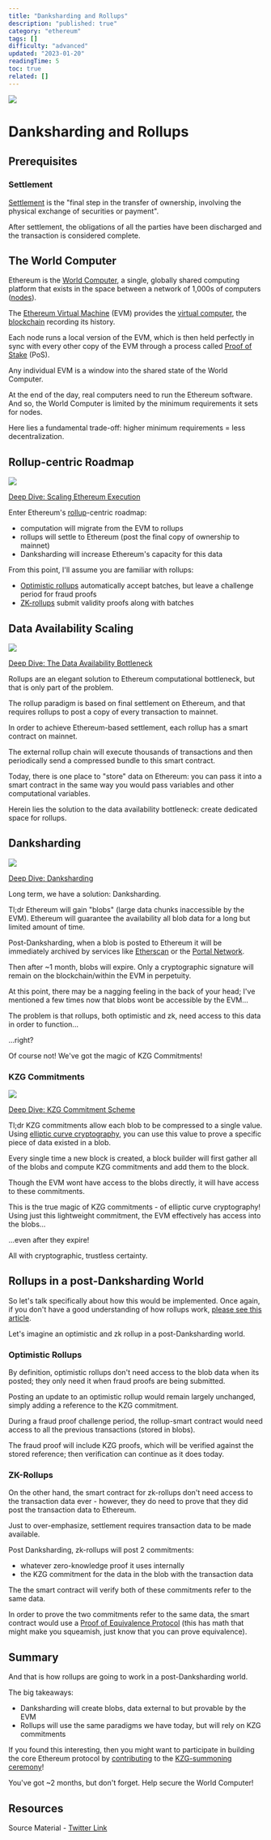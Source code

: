 ```yaml
---
title: "Danksharding and Rollups"
description: "published: true"
category: "ethereum"
tags: []
difficulty: "advanced"
updated: "2023-01-20"
readingTime: 5
toc: true
related: []
---
```


![](/images/dar-banner.png)

# Danksharding and Rollups

## Prerequisites

### Settlement

[Settlement](https://inevitableeth.com/home/concepts/settlement) is the "final step in the transfer of ownership, involving the physical exchange of securities or payment". 

After settlement, the obligations of all the parties have been discharged and the transaction is considered complete.

## The World Computer

Ethereum is the [World Computer](https://inevitableeth.com/home/ethereum/world-computer), a single, globally shared computing platform that exists in the space between a network of 1,000s of computers ([nodes](https://inevitableeth.com/home/ethereum/node)).

The [Ethereum Virtual Machine](/ethereum/evm) (EVM) provides the [virtual computer](/concepts/virtual-machine), the [blockchain](/ethereum/blockchain) recording its history.

Each node runs a local version of the EVM, which is then held perfectly in sync with every other copy of the EVM through a process called [Proof of Stake](/ethereum/consensus) (PoS).

Any individual EVM is a window into the shared state of the World Computer.

At the end of the day, real computers need to run the Ethereum software. And so, the World Computer is limited by the minimum requirements it sets for nodes.

Here lies a fundamental trade-off: higher minimum requirements = less decentralization.

## Rollup-centric Roadmap

![](/images/scaling-1.jpeg)

[Deep Dive: Scaling Ethereum Execution](/ethereum/scaling)

Enter Ethereum's [rollup](/ethereum/execution)\-centric roadmap:

*   computation will migrate from the EVM to rollups
*   rollups will settle to Ethereum (post the final copy of ownership to mainnet)
*   Danksharding will increase Ethereum's capacity for this data

From this point, I'll assume you are familiar with rollups:

*   [Optimistic rollups](/ethereum/optimistic-rollup) automatically accept batches, but leave a challenge period for fraud proofs
*   [ZK-rollups](/ethereum/zk-rollup) submit validity proofs along with batches

## Data Availability Scaling

![](/images/randomly-sampled-committees-2.jpeg)

[Deep Dive: The Data Availability Bottleneck](/ethereum/data-availability-bottleneck)

Rollups are an elegant solution to Ethereum computational bottleneck, but that is only part of the problem.

The rollup paradigm is based on final settlement on Ethereum, and that requires rollups to post a copy of every transaction to mainnet.

In order to achieve Ethereum-based settlement, each rollup has a smart contract on mainnet.

The external rollup chain will execute thousands of transactions and then periodically send a compressed bundle to this smart contract.

Today, there is one place to "store" data on Ethereum: you can pass it into a smart contract in the same way you would pass variables and other computational variables.

Herein lies the solution to the data availability bottleneck: create dedicated space for rollups.

## Danksharding

![](/images/danksharding-1.png)

[Deep Dive: Danksharding](/ethereum/data)

Long term, we have a solution: Danksharding.

Tl;dr Ethereum will gain "blobs" (large data chunks inaccessible by the EVM). Ethereum will guarantee the availability all blob data for a long but limited amount of time.

Post-Danksharding, when a blob is posted to Ethereum it will be immediately archived by services like [Etherscan](https://etherscan.io/) or the [Portal Network](/ethereum/light-clients).

Then after ~1 month, blobs will expire. Only a cryptographic signature will remain on the blockchain/within the EVM in perpetuity.

At this point, there may be a nagging feeling in the back of your head; I've mentioned a few times now that blobs wont be accessible by the EVM...

The problem is that rollups, both optimistic and zk, need access to this data in order to function...

...right?

Of course not! We've got the magic of KZG Commitments!

### KZG Commitments

![](/images/kzg-commitment-summary-1.jpeg)

[Deep Dive: KZG Commitment Scheme](/concepts/kzg-commitment)

Tl;dr KZG commitments allow each blob to be compressed to a single value. Using [elliptic curve cryptography](/concepts/elliptic-curve-cryptography), you can use this value to prove a specific piece of data existed in a blob.

Every single time a new block is created, a block builder will first gather all of the blobs and compute KZG commitments and add them to the block.

Though the EVM wont have access to the blobs directly, it will have access to these commitments.

This is the true magic of KZG commitments - of elliptic curve cryptography! Using just this lightweight commitment, the EVM effectively has access into the blobs...

...even after they expire!

All with cryptographic, trustless certainty.

## Rollups in a post-Danksharding World

So let's talk specifically about how this would be implemented. Once again, if you don't have a good understanding of how rollups work, [please see this article](/ethereum/execution).

Let's imagine an optimistic and zk rollup in a post-Danksharding world.

### Optimistic Rollups 

By definition, optimistic rollups don't need access to the blob data when its posted; they only need it when fraud proofs are being submitted.

Posting an update to an optimistic rollup would remain largely unchanged, simply adding a reference to the KZG commitment.

During a fraud proof challenge period, the rollup-smart contract would need access to all the previous transactions (stored in blobs).

The fraud proof will include KZG proofs, which will be verified against the stored reference; then verification can continue as it does today.

### ZK-Rollups

On the other hand, the smart contract for zk-rollups don't need access to the transaction data ever - however, they do need to prove that they did post the transaction data to Ethereum.

Just to over-emphasize, settlement requires transaction data to be made available.

Post Danksharding, zk-rollups will post 2 commitments:

*   whatever zero-knowledge proof it uses internally
*   the KZG commitment for the data in the blob with the transaction data

The the smart contract will verify both of these commitments refer to the same data.

In order to prove the two commitments refer to the same data, the smart contract would use a [Proof of Equivalence Protocol](https://ethresear.ch/t/easy-proof-of-equivalence-between-multiple-polynomial-commitment-schemes-to-the-same-data/8188) (this has math that might make you squeamish, just know that you can prove equivalence).

## Summary

And that is how rollups are going to work in a post-Danksharding world.

The big takeaways:

*   Danksharding will create blobs, data external to but provable by the EVM
*   Rollups will use the same paradigms we have today, but will rely on KZG commitments

If you found this interesting, then you might want to participate in building the core Ethereum protocol by [contributing](https://ceremony.ethereum.org/) to the [KZG-summoning ceremony](https://inevitableeth.com/en/home/ethereum/proto-danksharding/kzg-ceremony)!

You've got ~2 months, but don't forget. Help secure the World Computer!

## Resources

Source Material - [Twitter Link](https://twitter.com/logarithmicrex/status/1616647595501449216)
